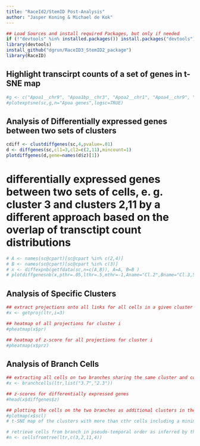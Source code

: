 ```yaml
---
title: "RaceId2/StemID Post-Analysis"
author: "Jasper Koning & Michael de Kok"
---
```


```r

## Load Sources and install required Packages, but only if needed
if (!"devtools" %in% installed.packages()) install.packages("devtools")
library(devtools)
install_github("dgrun/RaceID3_StemID2_package")
library(RaceID)

```


## Highlight transcirpt counts of a set of genes in t-SNE map

```r

#g <- c("Apoa1__chr9", "Apoa1bp__chr3", "Apoa2__chr1", "Apoa4__chr9", "Apoa5__chr9")
#plotexptsne(sc,g,n="Apoa genes",logsc=TRUE)

```



## Analysis of Differentially expressed genes between two sets of clusters

```r
cdiff <- clustdiffgenes(sc,4,pvalue=.01)
d <- diffgenes(sc,cl1=3,cl2=c(2,11),mincount=1)
plotdiffgenes(d,gene=names(d$z)[1])

```


# differentially expressed genes between two sets of cells, e. g. cluster 3 and clusters 2,11 by a different approach based on the overlap of transctipt count distributions

```r

# A <- names(sc@cpart)[sc@cpart %in% c(2,4)]
# B <- names(sc@cpart)[sc@cpart %in% c(3)]
# x <- diffexpnb(getfdata(sc,n=c(A,B)), A=A, B=B )
# plotdiffgenesnb(x,pthr=.05,lthr=.5,mthr=-1,Aname="Cl.2",Bname="Cl.3,5",show_names=TRUE,padj=TRUE)

```

## Analysis of Specific Clusters

```r

## extract projections onto all links for all cells in a given cluster i
#x <- getproj(ltr,i=3)

## heatmap of all projections for cluster i
#pheatmap(x$pr)

## heatmap of z-score for all projections for cluster i
#pheatmap(x$prz)

```



## Analysis of Branch Cells 

```r

## extracting all cells on two branches sharing the same cluster and computing differentially expressed genes between these two branches
#x <- branchcells(ltr,list("3.7","2.3"))

## z-scores for differentially expressed genes
#head(x$diffgenes$z)

## plotting the cells on the two branches as additional clusters in the t-SNE map
#plotmap(x$scl)
# t-SNE map of the clusters with more than cthr cells including a minimum spanning tree for the cluster medoids

# retrieve cells from branch in pseudo-temporal order as inferred by the projection coordinates
#n <- cellsfromtree(ltr,c(3,2,11,4))

```

